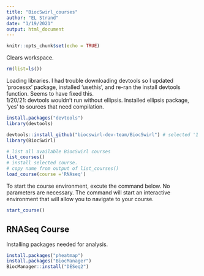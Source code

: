 ```yaml
---
title: "BiocSwirl_courses"
author: "EL Strand"
date: "1/19/2021"
output: html_document
---
```


```r
knitr::opts_chunk$set(echo = TRUE)
```

Clears workspace. 
```r
rm(list=ls())
```

Loading libraries. I had trouble downloading devtools so I updated 'processx' package, installed 'usethis', and re-ran the install devtools function. Seems to have fixed this.  
1/20/21: devtools wouldn't run without ellipsis. Installed ellipsis package, 'yes' to sources that need compilation.
```r
install.packages("devtools")
library(devtools)

devtools::install_github("biocswirl-dev-team/BiocSwirl") # selected '1' to update all; 'Yes' to install that need compilation; 'Yes' to install from C/C++/Fortran: 'brio'. This install took awhile. 
library(BiocSwirl)
```

```r
# list all available BiocSwirl courses
list_courses()
# install selected course. 
# copy name from output of list_courses()
load_course(course ='RNAseq')
```

To start the course environment, excute the command below. No parameters are necessary. The command will start an interactive environment that will allow you to navigate to your course.
```r
start_course()
```

## RNASeq Course

Installing packages needed for analysis. 
```r
install.packages("pheatmap")
install.packages("BiocManager")
BiocManager::install("DESeq2")
```


